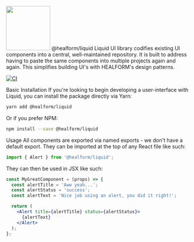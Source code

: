 
<Meta title="Introduction/Welcome" />

<img src="https://i.imgur.com/gITOD4N.png" width="120px"/>

<Headline size="three" mt="5">
  @healform/liquid
</Headline>

<BodyLarge>
  Liquid UI library codifies existing UI components into a central, well-maintained repository.
  It is built to address having to paste the same components into multiple projects again and again.
  This simplifies building UI's with HEALFORM's design patterns.
</BodyLarge>

[![CI](https://github.com/HEALFORM/liquid/actions/workflows/ci.yml/badge.svg?branch=main)](https://github.com/HEALFORM/liquid/actions/workflows/ci.yaml)

<Divider />

<Headline size="four">
  Basic Installation
</Headline>

<Body size="one">
  If you're looking to begin developing a user-interface with Liquid, you can install the package directly via <Link variant="primary" href="https://yarnpkg.com/" target="_blank" isExternal>Yarn</Link>:
</Body>

```bash
yarn add @healform/liquid
```

<Body size="one">
  Or if you prefer <Link variant="primary" href="https://npmjs.com" target="_blank" isExternal>NPM</Link>:
</Body>

```bash
npm install --save @healform/liquid
```

<Divider />

<Headline size="four">
  Usage
</Headline>

<Body size="one">
  All components are exported via named exports - we don't have a default export. They can be imported at the top of any
  React file like such:
</Body>

```javascript
import { Alert } from '@healform/liquid';
```
<Body size="one">
  They can then be used in JSX like such:
</Body>

```jsx
const MyGreatComponent = (props) => {
  const alertTitle = 'Aww yeah...';
  const alertStatus = 'success';
  const alertText = 'Nice job using an alert, you did it right!';

  return (
    <Alert title={alertTitle} status={alertStatus}>
      {alertText}
    </Alert>
  );
};
```
